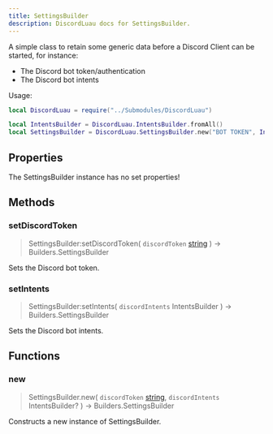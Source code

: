 ```yaml
---
title: SettingsBuilder
description: DiscordLuau docs for SettingsBuilder.
---
```

[//]: # (This file was automatically compiled through the Generator luau code under this repository)
[//]: # (if you want to edit the documentation of discord-luau, please write changes)
[//]: # (to the discord-luau repository itself, we extract the comments from discord-luau and translate)
[//]: # (them into markdown files that Nextra can interpret!)

A simple class to retain some generic data before a Discord Client can be started, for instance:

- The Discord bot token/authentication
- The Discord bot intents

Usage:
```lua
local DiscordLuau = require("../Submodules/DiscordLuau")

local IntentsBuilder = DiscordLuau.IntentsBuilder.fromAll()
local SettingsBuilder = DiscordLuau.SettingsBuilder.new("BOT TOKEN", IntentsBuilder)
```

[//]: # (----- DOCUMENT PROPERTIES ----- )

## Properties

The SettingsBuilder instance has no set properties!

[//]: # (----- DOCUMENT METHODS ----- )

## Methods

### setDiscordToken

> SettingsBuilder:setDiscordToken( `discordToken` [string](https://www.lua.org/pil/2.4.html) ) ->  Builders.SettingsBuilder 

Sets the Discord bot token.
### setIntents

> SettingsBuilder:setIntents( `discordIntents` IntentsBuilder ) ->  Builders.SettingsBuilder 

Sets the Discord bot intents.

[//]: # (----- DOCUMENT FUNCTIONS ----- )

## Functions

### new

> SettingsBuilder.new( `discordToken` [string](https://www.lua.org/pil/2.4.html), `discordIntents` IntentsBuilder? ) ->  Builders.SettingsBuilder 

Constructs a new instance of SettingsBuilder.

